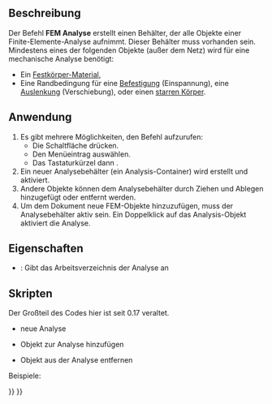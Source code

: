 <languages/>
{{Docnav/de
|
|[[FEM_MaterialSolid/de|MaterialFeststoff]]
|[[FEM_Workbench|FEM]]
|IconL=
|IconR=FEM_MaterialSolid.svg
|IconC=Workbench_FEM.svg
}}

<div class="mw-translate-fuzzy">
{{GuiCommand/de
|Name=FEM Analysis
|Name/de=FEM Analyse
|MenuLocation=Modell → Analysebehälter
|Workbenches=[[FEM_Workbench/de|FEM]]
|Shortcut={{KEY|S}} {{KEY|A}}
|SeeAlso=[[FEM_tutorial/de|FEM Tutorium]]
}}
</div>

<span id="Description"></span>
==Beschreibung==

Der Befehl '''FEM Analyse''' erstellt einen Behälter, der alle Objekte einer Finite-Elemente-Analyse aufnimmt. Dieser Behälter muss vorhanden sein. Mindestens eines der folgenden Objekte (außer dem Netz) wird für eine mechanische Analyse benötigt:
* Ein [[FEM_MaterialSolid/de|Festkörper-Material]],
* Eine Randbedingung für eine [[FEM_ConstraintFixed/de|Befestigung]] (Einspannung), eine [[FEM_ConstraintDisplacement/de|Auslenkung]] (Verschiebung), oder einen [[FEM_ConstraintRigidBody/de|starren Körper]].

<span id="Usage"></span>
==Anwendung==

<div class="mw-translate-fuzzy">
# Es gibt mehrere Möglichkeiten, den Befehl aufzurufen:
#* Die Schaltfläche {{Button|[[Image:FEM_Analysis.svg|16px]] [[FEM_Analysis/de|Analysebehälter]]}} drücken.
#* Den Menüeintrag {{MenuCommand|Modell → [[Image:FEM_Analysis.svg|16px]] Analysebehälter}} auswählen.
#* Das Tastaturkürzel {{KEY|S}} dann {{KEY|A}}.
# Ein neuer Analysebehälter (ein Analysis-Container) wird erstellt und aktiviert.
# Andere Objekte können dem Analysebehälter durch Ziehen und Ablegen hinzugefügt oder entfernt werden.
# Um dem Dokument neue FEM-Objekte hinzuzufügen, muss der Analysebehälter aktiv sein. Ein Doppelklick auf das Analysis-Objekt aktiviert die Analyse.
</div>

<span id="Properties"></span>
==Eigenschaften==

* {{PropertyData|OutpuDir}}: Gibt das Arbeitsverzeichnis der Analyse an

<span id="Scripting"></span>
==Skripten==

Der Großteil des Codes hier ist seit 0.17 veraltet.
* neue Analyse
{{Code|code=
MechanicalAnalysis.makeMechanicalAnalysis( name )
}}

* Objekt zur Analyse hinzufügen
{{Code|code=
App.ActiveDocument.MechanicalAnalysis.Member = App.ActiveDocument.MechanicalAnalysis.Member + [ (object) ]
}}

* Objekt aus der Analyse entfernen
{{Code|code=
member = App.ActiveDocument.MechanicalAnalysis.Member
member.remove( documentobject )
 App.ActiveDocument.MechanicalAnalysis.Member = member
}}

Beispiele:
{{Code|code=
import MechanicalAnalysis
analysis = MechanicalAnalysis.makeMechanicalAnalysis("MechanicalAnalysis")
FemGui.setActiveAnalysis(analysis)

addobj = App.ActiveDocument.getObject("MechanicalMaterial")
App.ActiveDocument.MechanicalAnalysis.Member = App.ActiveDocument.MechanicalAnalysis.Member + [addobj]

removeobj = App.ActiveDocument.getObject("MechanicalMaterial")
member = App.ActiveDocument.MechanicalAnalysis.Member
member.remove(removeobj)
App.ActiveDocument.MechanicalAnalysis.Member = member
}}


{{Docnav/de
|
|[[FEM_MaterialSolid/de|MaterialFeststoff]]
|[[FEM_Workbench|FEM]]
|IconL=
|IconR=FEM_MaterialSolid.svg
|IconC=Workbench_FEM.svg
}}

{{FEM Tools navi{{#translation:}}}}
{{Userdocnavi{{#translation:}}}}